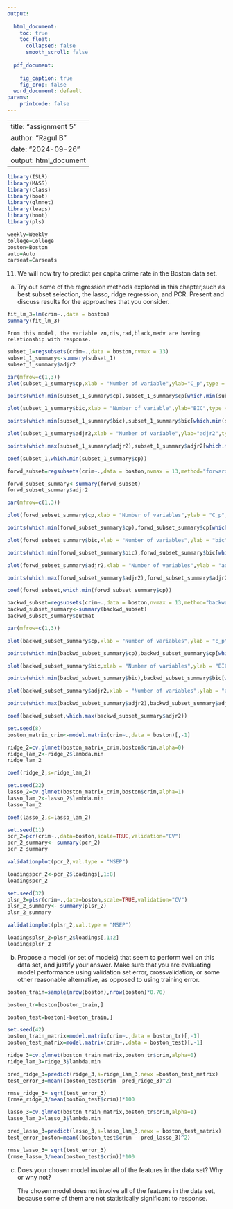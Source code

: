 ---
output:
  
  html_document:
    toc: true
    toc_float:
      collapsed: false
      smooth_scroll: false
        
  pdf_document:
    
    fig_caption: true
    fig_crop: false
  word_document: default
params:
    printcode: false
---
---
title: "assignment 5"
author: "Ragul B"
date: "2024-09-26"
output: html_document
---

```{r}
library(ISLR)
library(MASS)
library(class)
library(boot)
library(glmnet)
library(leaps)
library(boot)
library(pls)
```

```{r}
weekly=Weekly
college=College
boston=Boston
auto=Auto
carseat=Carseats
```


11) We will now try to predict per capita crime rate in the Boston data set.

a) Try out some of the regression methods explored in this chapter,such as best subset selection, the lasso, ridge regression, and PCR. Present and discuss results for the approaches that you consider.

```{r}
fit_lm_3=lm(crim~.,data = boston)
summary(fit_lm_3)
```
    From this model, the variable zn,dis,rad,black,medv are having relationship with response.

```{r}
subset_1=regsubsets(crim~.,data = boston,nvmax = 13)
subset_1_summary<-summary(subset_1)
subset_1_summary$adjr2
```
```{r}
par(mfrow=c(1,3))
plot(subset_1_summary$cp,xlab = "Number of variable",ylab="C_p",type = "l")

points(which.min(subset_1_summary$cp),subset_1_summary$cp[which.min(subset_1_summary$cp)],col="blue",cex=3,pch=20)

plot(subset_1_summary$bic,xlab = "Number of variable",ylab="BIC",type = "l")

points(which.min(subset_1_summary$bic),subset_1_summary$bic[which.min(subset_1_summary$bic)],col="blue",cex=3,pch=20)

plot(subset_1_summary$adjr2,xlab = "Number of variable",ylab="adjr2",type = "l")

points(which.max(subset_1_summary$adjr2),subset_1_summary$adjr2[which.max(subset_1_summary$adjr2)],col="blue",cex=3,pch=20)
```
```{r}
coef(subset_1,which.min(subset_1_summary$cp))
```
```{r}
forwd_subset=regsubsets(crim~.,data = boston,nvmax = 13,method="forward")

forwd_subset_summary<-summary(forwd_subset)
forwd_subset_summary$adjr2
```
```{r}
par(mfrow=c(1,3))

plot(forwd_subset_summary$cp,xlab = "Number of variables",ylab = "C_p",type = "l")

points(which.min(forwd_subset_summary$cp),forwd_subset_summary$cp[which.min(forwd_subset_summary$cp)],col="red",cex=2,pch=20)

plot(forwd_subset_summary$bic,xlab = "Number of variables",ylab = "bic",type = "l")

points(which.min(forwd_subset_summary$bic),forwd_subset_summary$bic[which.min(forwd_subset_summary$bic)],col="red",cex=2,pch=20)

plot(forwd_subset_summary$adjr2,xlab = "Number of variables",ylab = "adjr2",type = "l")

points(which.max(forwd_subset_summary$adjr2),forwd_subset_summary$adjr2[which.max(forwd_subset_summary$adjr2)],col="red",cex=2,pch=20)
```
```{r}
coef(forwd_subset,which.min(forwd_subset_summary$cp))
```
```{r}
backwd_subset=regsubsets(crim~.,data = boston,nvmax = 13,method="backward")
backwd_subset_summary<-summary(backwd_subset)
backwd_subset_summary$outmat
```
```{r}
par(mfrow=c(1,3))

plot(backwd_subset_summary$cp,xlab = "Number of variables",ylab = "c_p",type = "l")

points(which.min(backwd_subset_summary$cp),backwd_subset_summary$cp[which.min(backwd_subset_summary$cp)],col="green",cex=3,pch=20)

plot(backwd_subset_summary$bic,xlab = "Number of variables",ylab = "BIC",type = "l")

points(which.min(backwd_subset_summary$bic),backwd_subset_summary$bic[which.min(backwd_subset_summary$bic)],col="green",cex=3,pch=20)

plot(backwd_subset_summary$adjr2,xlab = "Number of variables",ylab = "adjr2",type = "l")

points(which.max(backwd_subset_summary$adjr2),backwd_subset_summary$adjr2[which.max(backwd_subset_summary$adjr2)],col="green",cex=3,pch=20)
```
```{r}
coef(backwd_subset,which.max(backwd_subset_summary$adjr2))
```
```{r}
set.seed(8)
boston_matrix_crim<-model.matrix(crim~.,data = boston)[,-1]
```

```{r}
ridge_2=cv.glmnet(boston_matrix_crim,boston$crim,alpha=0)
ridge_lam_2<-ridge_2$lambda.min
ridge_lam_2
```
```{r}
coef(ridge_2,s=ridge_lam_2)
```
```{r}
set.seed(22)
lasso_2=cv.glmnet(boston_matrix_crim,boston$crim,alpha=1)
lasso_lam_2<-lasso_2$lambda.min
lasso_lam_2
```
```{r}
coef(lasso_2,s=lasso_lam_2)
```
```{r}
set.seed(11)
pcr_2=pcr(crim~.,data=boston,scale=TRUE,validation="CV")
pcr_2_summary<- summary(pcr_2)
pcr_2_summary
```
```{r}
validationplot(pcr_2,val.type = "MSEP")
```
```{r}
loadingspcr_2<-pcr_2$loadings[,1:8]
loadingspcr_2
```
```{r}
set.seed(32)
plsr_2=plsr(crim~.,data=boston,scale=TRUE,validation="CV")
plsr_2_summary<- summary(plsr_2)
plsr_2_summary
```

```{r}
validationplot(plsr_2,val.type = "MSEP")
```
```{r}
loadingsplsr_2=plsr_2$loadings[,1:2]
loadingsplsr_2
```
b) Propose a model (or set of models) that seem to perform well on this data set, and justify your answer. Make sure that you are
evaluating model performance using validation set error, crossvalidation, or some other reasonable alternative, as opposed to
using training error.

```{r}
boston_train=sample(nrow(boston),nrow(boston)*0.70)
```

```{r}
boston_tr=boston[boston_train,]
```
```{r}
boston_test=boston[-boston_train,]
```

```{r}
set.seed(42)
boston_train_matrix=model.matrix(crim~.,data = boston_tr)[,-1]
boston_test_matrix=model.matrix(crim~.,data = boston_test)[,-1]
```

```{r}
ridge_3=cv.glmnet(boston_train_matrix,boston_tr$crim,alpha=0)
ridge_lam_3=ridge_3$lambda.min
```

```{r}
pred_ridge_3=predict(ridge_3,s=ridge_lam_3,newx =boston_test_matrix)
test_error_3=mean((boston_test$crim- pred_ridge_3)^2)
```
```{r}
rmse_ridge_3= sqrt(test_error_3)
(rmse_ridge_3/mean(boston_test$crim))*100
```
```{r}
lasso_3=cv.glmnet(boston_train_matrix,boston_tr$crim,alpha=1)
lasso_lam_3=lasso_3$lambda.min
```
```{r}
pred_lasso_3=predict(lasso_3,s=lasso_lam_3,newx = boston_test_matrix)
test_error_boston=mean((boston_test$crim - pred_lasso_3)^2)
```
```{r}
rmse_lasso_3= sqrt(test_error_3)
(rmse_lasso_3/mean(boston_test$crim))*100
```
c) Does your chosen model involve all of the features in the data set? Why or why not?
  
    The chosen model does not involve all of the features in the data set, because some of them are not statistically significant to response.

